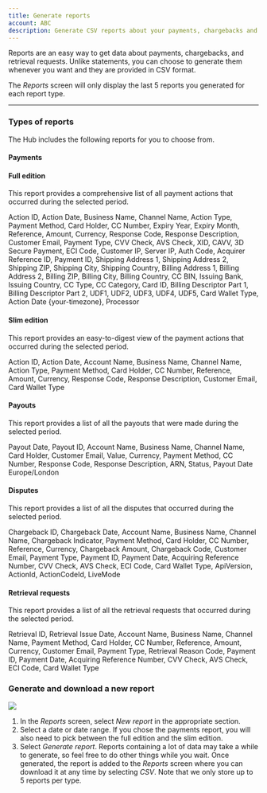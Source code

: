 ```yaml
---
title: Generate reports
account: ABC
description: Generate CSV reports about your payments, chargebacks and retrieval requests.
---
```


Reports are an easy way to get data about payments, chargebacks, and retrieval requests. Unlike statements, you can choose to generate them whenever you want and they are provided in CSV format.

<TipBox variant="info">

The _Reports_ screen will only display the last 5 reports you generated for each report type.

</TipBox>

---

### Types of reports

The Hub includes the following reports for you to choose from.

#### Payments

#### Full edition

This report provides a comprehensive list of all payment actions that occurred during the selected period.

<Accordion title="Columns included in the report">

Action ID, Action Date, Business Name, Channel Name, Action Type, Payment Method, Card Holder, CC Number, Expiry Year, Expiry Month, Reference, Amount, Currency, Response Code, Response Description, Customer Email, Payment Type, CVV Check, AVS Check, XID, CAVV, 3D Secure Payment, ECI Code, Customer IP, Server IP, Auth Code, Acquirer Reference ID, Payment ID, Shipping Address 1, Shipping Address 2, Shipping ZIP, Shipping City, Shipping Country, Billing Address 1, Billing Address 2, Billing ZIP, Billing City, Billing Country, CC BIN, Issuing Bank, Issuing Country, CC Type, CC Category, Card ID, Billing Descriptor Part 1, Billing Descriptor Part 2, UDF1, UDF2, UDF3, UDF4, UDF5, Card Wallet Type, Action Date {your-timezone}, Processor

</Accordion>

#### Slim edition

This report provides an easy-to-digest view of the payment actions that occurred during the selected period.

<Accordion title="Columns included in the report">

Action ID, Action Date, Account Name, Business Name, Channel Name, Action Type, Payment Method, Card Holder, CC Number, Reference, Amount, Currency, Response Code, Response Description, Customer Email, Card Wallet Type

</Accordion>

#### Payouts

This report provides a list of all the payouts that were made during the selected period.

<Accordion title="Columns included in the report">

Payout Date, Payout ID, Account Name, Business Name, Channel Name, Card Holder, Customer Email, Value, Currency, Payment Method, CC Number, Response Code, Response Description, ARN, Status, Payout Date Europe/London

</Accordion>

#### Disputes

This report provides a list of all the disputes that occurred during the selected period.

<Accordion title="Columns included in the report">

Chargeback ID, Chargeback Date, Account Name, Business Name, Channel Name, Chargeback Indicator, Payment Method, Card Holder, CC Number, Reference, Currency, Chargeback Amount, Chargeback Code, Customer Email, Payment Type, Payment ID, Payment Date, Acquiring Reference Number, CVV Check, AVS Check, ECI Code, Card Wallet Type, ApiVersion, ActionId, ActionCodeId, LiveMode

</Accordion>

#### Retrieval requests

This report provides a list of all the retrieval requests that occurred during the selected period.

<Accordion title="Columns included in the report">

Retrieval ID, Retrieval Issue Date, Account Name, Business Name, Channel Name, Payment Method, Card Holder, CC Number, Reference, Amount, Currency, Customer Email, Payment Type, Retrieval Reason Code, Payment ID, Payment Date, Acquiring Reference Number, CVV Check, AVS Check, ECI Code, Card Wallet Type

</Accordion>

### Generate and download a new report

<img maxWidth={366} src="/docs/TheHub/GenerateReports/1-hub-generate-report.png"  />

1.  In the _Reports_ screen, select _New report_ in the appropriate section.
2.  Select a date or date range. If you chose the payments report, you will also need to pick between the full edition and the slim edition.
3.  Select _Generate report_. Reports containing a lot of data may take a while to generate, so feel free to do other things while you wait. Once generated, the report is added to the _Reports_ screen where you can download it at any time by selecting _CSV_. Note that we only store up to 5 reports per type.
